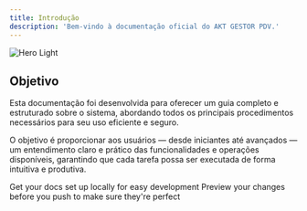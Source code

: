 ```yaml
---
title: Introdução
description: 'Bem-vindo à documentação oficial do AKT GESTOR PDV.'
---
```


<img alt="Hero Light" classname="block dark:hidden" src="/images/LogoAKT-FundoBranco.png" />

## Objetivo

Esta documentação foi desenvolvida para oferecer um guia completo e estruturado sobre o sistema, abordando todos os principais procedimentos necessários para seu uso eficiente e seguro.

O objetivo é proporcionar aos usuários — desde iniciantes até avançados — um entendimento claro e prático das funcionalidades e operações disponíveis, garantindo que cada tarefa possa ser executada de forma intuitiva e produtiva.

<CardGroup cols={2}>
  <Card title="Edit Your Docs" icon="pen-to-square" href="https://mintlify.com/docs/quickstart">
    Get your docs set up locally for easy development
  </Card>

  <Card title="Preview Changes" icon="image" href="https://mintlify.com/docs/development">
    Preview your changes before you push to make sure they're perfect
  </Card>
</CardGroup>